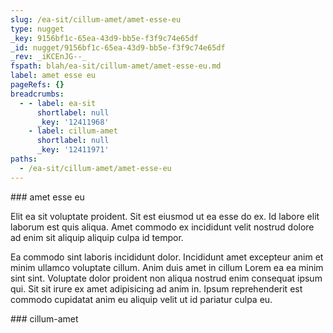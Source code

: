 ```yaml
---
slug: /ea-sit/cillum-amet/amet-esse-eu
type: nugget
_key: 9156bf1c-65ea-43d9-bb5e-f3f9c74e65df
_id: nugget/9156bf1c-65ea-43d9-bb5e-f3f9c74e65df
_rev: _iKCEnJG--_
fspath: blah/ea-sit/cillum-amet/amet-esse-eu.md
label: amet esse eu
pageRefs: {}
breadcrumbs:
  - - label: ea-sit
      shortlabel: null
      _key: '12411968'
    - label: cillum-amet
      shortlabel: null
      _key: '12411971'
paths:
  - /ea-sit/cillum-amet/amet-esse-eu
---
```


<NuggetArea>
<Nugget slug="/ea-sit/cillum-amet/amet-esse-eu" type="nugget" _key="9156bf1c-65ea-43d9-bb5e-f3f9c74e65df" _id="nugget/9156bf1c-65ea-43d9-bb5e-f3f9c74e65df" _rev="_iKCEnJG--_" fspath="blah/ea-sit/cillum-amet/amet-esse-eu.md" label="amet esse eu" paths="/ea-sit/cillum-amet/amet-esse-eu">
<NuggetBody>
### amet esse eu

Elit ea sit voluptate proident. Sit est eiusmod ut ea esse do ex. Id labore elit laborum est quis aliqua. Amet commodo ex incididunt velit nostrud dolore ad enim sit aliquip aliquip culpa id tempor.

Ea commodo sint laboris incididunt dolor. Incididunt amet excepteur anim et minim ullamco voluptate cillum. Anim duis amet in cillum Lorem ea ea minim sint sint. Voluptate dolor proident non aliqua nostrud enim consequat ipsum qui. Sit sit irure ex amet adipisicing ad anim in. Ipsum reprehenderit est commodo cupidatat anim eu aliquip velit ut id pariatur culpa eu.

</NuggetBody>
<Breadcrumbs>
<Crumbs>
<Crumb _key="12411968" label="ea-sit" /><Crumb _key="12411971" label="cillum-amet" />
</Crumbs>
</Breadcrumbs>
</Nugget>

<NuggetsInbound>
</NuggetsInbound>
<NuggetsOutbound>
</NuggetsOutbound>
</NuggetArea>
<PassagesInbound>
<Passage direction="inbound" type="passage" _key="12411971" _id="passage/12411971" _rev="_iKCEnJ---_" label="cillum-amet" passage="cillum-amet" fspath="blah/ea-sit/cillum-amet" paths="/ea-sit/cillum-amet" slug="/ea-sit/cillum-amet">
<NuggetBody>
### cillum-amet

</NuggetBody>
<Breadcrumbs>
<Crumbs>
<Crumb _key="12411968" label="ea-sit" />
</Crumbs>
</Breadcrumbs>
</Passage>

</PassagesInbound>
<PassagesOutbound>
</PassagesOutbound>